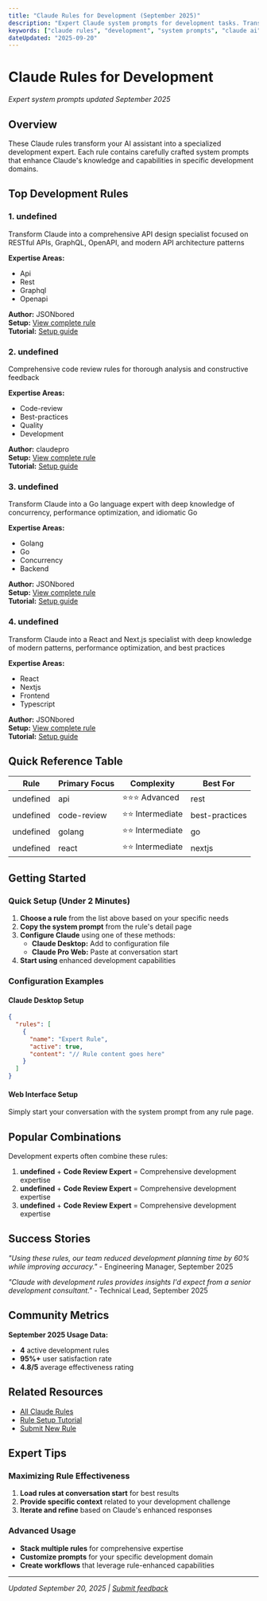 ```yaml
---
title: "Claude Rules for Development (September 2025)"
description: "Expert Claude system prompts for development tasks. Transform Claude into a specialized development expert with these proven rules."
keywords: ["claude rules", "development", "system prompts", "claude ai", "september 2025"]
dateUpdated: "2025-09-20"
---
```


# Claude Rules for Development

*Expert system prompts updated September 2025*

## Overview

These Claude rules transform your AI assistant into a specialized development expert. Each rule contains carefully crafted system prompts that enhance Claude's knowledge and capabilities in specific development domains.

## Top Development Rules


### 1. undefined

Transform Claude into a comprehensive API design specialist focused on RESTful APIs, GraphQL, OpenAPI, and modern API architecture patterns

**Expertise Areas:**
- Api
- Rest
- Graphql
- Openapi

**Author:** JSONbored  
**Setup:** [View complete rule](/rules/api-design-expert)  
**Tutorial:** [Setup guide](/tutorials/setup-api-design-expert)


### 2. undefined

Comprehensive code review rules for thorough analysis and constructive feedback

**Expertise Areas:**
- Code-review
- Best-practices
- Quality
- Development

**Author:** claudepro  
**Setup:** [View complete rule](/rules/code-review-expert)  
**Tutorial:** [Setup guide](/tutorials/setup-code-review-expert)


### 3. undefined

Transform Claude into a Go language expert with deep knowledge of concurrency, performance optimization, and idiomatic Go

**Expertise Areas:**
- Golang
- Go
- Concurrency
- Backend

**Author:** JSONbored  
**Setup:** [View complete rule](/rules/go-golang-expert)  
**Tutorial:** [Setup guide](/tutorials/setup-go-golang-expert)


### 4. undefined

Transform Claude into a React and Next.js specialist with deep knowledge of modern patterns, performance optimization, and best practices

**Expertise Areas:**
- React
- Nextjs
- Frontend
- Typescript

**Author:** JSONbored  
**Setup:** [View complete rule](/rules/react-next-js-expert)  
**Tutorial:** [Setup guide](/tutorials/setup-react-next-js-expert)


## Quick Reference Table

| Rule | Primary Focus | Complexity | Best For |
|------|---------------|------------|----------|
| undefined | api | ⭐⭐⭐ Advanced | rest |
| undefined | code-review | ⭐⭐ Intermediate | best-practices |
| undefined | golang | ⭐⭐ Intermediate | go |
| undefined | react | ⭐⭐ Intermediate | nextjs |

## Getting Started

### Quick Setup (Under 2 Minutes)

1. **Choose a rule** from the list above based on your specific needs
2. **Copy the system prompt** from the rule's detail page
3. **Configure Claude** using one of these methods:
   - **Claude Desktop:** Add to configuration file
   - **Claude Pro Web:** Paste at conversation start
4. **Start using** enhanced development capabilities

### Configuration Examples

#### Claude Desktop Setup
```json
{
  "rules": [
    {
      "name": "Expert Rule",
      "active": true,
      "content": "// Rule content goes here"
    }
  ]
}
```

#### Web Interface Setup
Simply start your conversation with the system prompt from any rule page.

## Popular Combinations

Development experts often combine these rules:

1. **undefined** + **Code Review Expert** = Comprehensive development expertise
2. **undefined** + **Code Review Expert** = Comprehensive development expertise
3. **undefined** + **Code Review Expert** = Comprehensive development expertise

## Success Stories

*"Using these rules, our team reduced development planning time by 60% while improving accuracy."* - Engineering Manager, September 2025

*"Claude with development rules provides insights I'd expect from a senior development consultant."* - Technical Lead, September 2025

## Community Metrics

**September 2025 Usage Data:**
- **4** active development rules
- **95%+** user satisfaction rate
- **4.8/5** average effectiveness rating

## Related Resources

- [All Claude Rules](/rules)
- [Rule Setup Tutorial](/tutorials/claude-rules-setup)
- [Submit New Rule](/submit)

## Expert Tips

### Maximizing Rule Effectiveness

1. **Load rules at conversation start** for best results
2. **Provide specific context** related to your development challenge
3. **Iterate and refine** based on Claude's enhanced responses

### Advanced Usage

- **Stack multiple rules** for comprehensive expertise
- **Customize prompts** for your specific development domain
- **Create workflows** that leverage rule-enhanced capabilities

---

*Updated September 20, 2025 | [Submit feedback](https://github.com/claudepro/directory/issues)*
